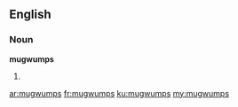 ==English==

===Noun===
'''mugwumps'''

# {{plural of|mugwump}}

[[ar:mugwumps]]
[[fr:mugwumps]]
[[ku:mugwumps]]
[[my:mugwumps]]